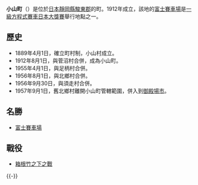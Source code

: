{{日本町村|
自治體名=小山|
町村=町|
圖像=[[File:Gate_of_Subashiri_Sengen_Shrine.JPG|240px]]|
圖像說明=[[冨士淺間神社|冨士淺間神社]]（[[東口本宮冨士淺間神社|東口本宮冨士淺間神社]]）|
日文原名=小山町|
平假名=おやまちょう|
羅馬字拼音=Oyama-chō|
町村章=|
都道府縣=靜岡縣|
支廳=|
支廳連結=|
郡=駿東郡|
編號=22344-1|
面積=136.13|
邊界未定=有|
人口=21,080|
統計時間=2006年8月1日|
自治體=[[御殿場市|御殿場市]]、[[富士宮市|富士宮市]]<br>[[神奈川縣|神奈川縣]]：<br>[[南足柄市|南足柄市]]、[[箱根町|箱根町]]、[[山北町|山北町]]<br>[[山梨縣|山梨縣]]：<br>[[富士吉田市|富士吉田市]]、[[山中湖村|山中湖村]]|
樹=[[富士櫻|富士櫻]]|
花=[[油菜|油菜]]|
鳥=[[鶯|鶯]]|
其他象徵物=|
其他象徵=|
郵遞區號=410-1395|
所在地= 駿東郡小山町藤曲57番地2號|
電話號碼=550-76-1111 |
外部連結=http://www.fuji-oyama.jp|
經度=35度21分36秒|
緯度=138度59分14秒|
地圖=[[File:Oyama_in_Shizuoka_Prefecture.png|250px]]|
註記=
}}
'''小山町'''（{{jpn|j=小山町|hg=おやまちょう|rm=Oyama chō|f=y}}）是位於[[日本|日本]][[靜岡縣|靜岡縣]][[駿東郡|駿東郡]]的町。1912年成立，該地的[[富士賽車場|富士賽車場]]是[[一級方程式賽車|一級方程式賽車]][[日本大獎賽|日本大獎賽]]舉行地點之一。

==歷史==
*1889年4月1日，確立町村制，小山村成立。
*1912年8月1日，與菅沼村合併，成為小山町。
*1955年4月1日，與足柄村合併。
*1956年8月1日，與北鄉村合併。
*1956年9月30日，與須走村合併。
*1957年9月1日，舊北鄉村離開小山町管轄範圍，併入到[[御殿場市|御殿場市]]。

== 名勝 ==
* [[富士賽車場|富士賽車場]]

== 戰役 ==
* [[箱根竹之下之戰|箱根竹之下之戰]]
{{-}}
{{shizuoka}}

{{Authority control}}